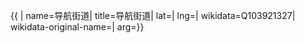 {{ {{{1|PRC admin/showdata}}}|
name=导航街道|
title=导航街道|
lat=|
lng=|
wikidata=Q103921327|
wikidata-original-name=|
arg={{{arg|}}}}}